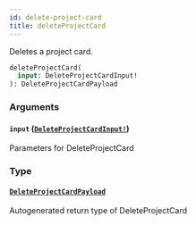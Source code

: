 ```yaml
---
id: delete-project-card
title: deleteProjectCard
---
```


Deletes a project card.

```graphql
deleteProjectCard(
  input: DeleteProjectCardInput!
): DeleteProjectCardPayload

```

### Arguments

#### `input` ([`DeleteProjectCardInput!`](/docs/api/inputs/delete-project-card-input))

Parameters for DeleteProjectCard

### Type

#### [`DeleteProjectCardPayload`](/docs/api/objects/delete-project-card-payload)

Autogenerated return type of DeleteProjectCard
